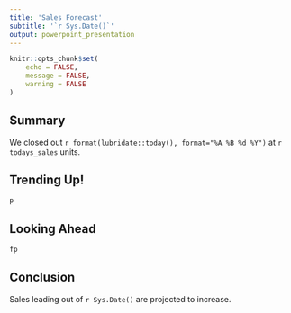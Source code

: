 ```yaml
---
title: 'Sales Forecast'
subtitle: '`r Sys.Date()`'
output: powerpoint_presentation
---
```


```r
knitr::opts_chunk$set(
	echo = FALSE,
	message = FALSE,
	warning = FALSE
)
```

## Summary

We closed out `r format(lubridate::today(), format="%A %B %d %Y")` at `r todays_sales` units. 

## Trending Up!

```r
p
```


## Looking Ahead

```r
fp
```

## Conclusion

Sales leading out of `r Sys.Date()` are projected to increase. 
